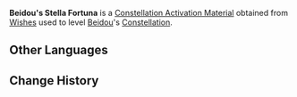{{Item Infobox
|id           = 001124
|image        = Item Stella Fortuna (4 Star).png
|type         = Constellation Activation Materials
|group        = Stella Fortuna
|rarity       = 4
|description  = [[Beidou]]'s Constellation Activation Material
|source1      = [[Wishes]]
|source2      = [[Paimon's Bargains]]
}}
'''Beidou's Stella Fortuna''' is a [[Constellation Activation Material]] obtained from [[Wishes]] used to level [[Beidou]]'s [[Constellation]].

==Other Languages==
{{Other Languages
|default_hidden = 1
|en      = Beidou's Stella Fortuna
|zhs     = 北斗的命星
|zhs_rm  = Běidǒu de Mìng Xīng
|zht     = 北斗的命星
|zht_rm  = Běidǒu de Mìng Xīng
|ja      = 北斗の星屑
|ja_rm   = Hokuto no Hoshikuzu
|ko      = 북두의 운명의 별
|ko_rm   = 
|es      = Stella Fortuna de Beidou
|fr      = Stella Fortuna de Beidou
|ru      = Удача Бэй Доу
|th      = ดวงดาวแห่งชีวิตของ Beidou
|th_rm   = Duanggdao Haeng Chiwit Khong Beidou
|vi      = Chòm Sao Của Beidou
|de      = Stella Fortuna von Beidou
|id      = Beidou's Stella Fortuna
|pt      = Stella Fortuna de Beidou
}}

==Change History==
{{Change History|1.0}}